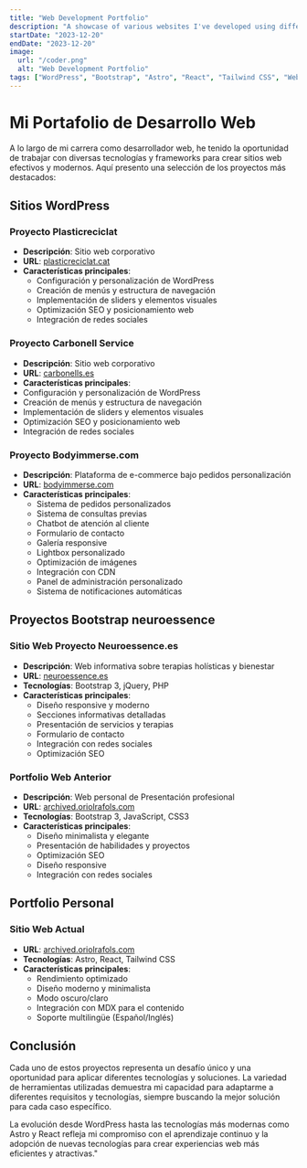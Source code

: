 ```yaml
---
title: "Web Development Portfolio"
description: "A showcase of various websites I've developed using different technologies including WordPress, Bootstrap, Astro, React, and Tailwind."
startDate: "2023-12-20"
endDate: "2023-12-20"
image:
  url: "/coder.png"
  alt: "Web Development Portfolio"
tags: ["WordPress", "Bootstrap", "Astro", "React", "Tailwind CSS", "Web Development"]
---
```


# Mi Portafolio de Desarrollo Web

A lo largo de mi carrera como desarrollador web, he tenido la oportunidad de trabajar con diversas tecnologías y frameworks para crear sitios web efectivos y modernos. Aquí presento una selección de los proyectos más destacados:

## Sitios WordPress

### Proyecto Plasticreciclat
- **Descripción**: Sitio web corporativo
- **URL**: <a href="https://plasticreciclat.cat" target="_blank" rel="noopener noreferrer">plasticreciclat.cat</a>
- **Características principales**:
  - Configuración y personalización de WordPress
  - Creación de menús y estructura de navegación
  - Implementación de sliders y elementos visuales
  - Optimización SEO y posicionamiento web
  - Integración de redes sociales
### Proyecto Carbonell Service
- **Descripción**: Sitio web corporativo
- **URL**: <a href="https://carbonells.es" target="_blank" rel="noopener noreferrer">carbonells.es</a>
- **Características principales**:
 - Configuración y personalización de WordPress
  - Creación de menús y estructura de navegación
  - Implementación de sliders y elementos visuales
  - Optimización SEO y posicionamiento web
  - Integración de redes sociales

### Proyecto Bodyimmerse.com
- **Descripción**: Plataforma de e-commerce bajo pedidos personalización
- **URL**: <a href="https://www.bodyimmerse.com" target="_blank" rel="noopener noreferrer">bodyimmerse.com</a>
- **Características principales**:
  - Sistema de pedidos personalizados
  - Sistema de consultas previas
  - Chatbot de atención al cliente
  - Formulario de contacto
  - Galería responsive
  - Lightbox personalizado
  - Optimización de imágenes
  - Integración con CDN
  - Panel de administración personalizado
  - Sistema de notificaciones automáticas

## Proyectos Bootstrap neuroessence

### Sitio Web Proyecto Neuroessence.es
- **Descripción**: Web informativa sobre terapias holísticas y bienestar
- **URL**: <a href="https://neuroessence.es" target="_blank" rel="noopener noreferrer">neuroessence.es</a>
- **Tecnologías**: Bootstrap 3, jQuery, PHP
- **Características principales**:
  - Diseño responsive y moderno
  - Secciones informativas detalladas
  - Presentación de servicios y terapias
  - Formulario de contacto
  - Integración con redes sociales
  - Optimización SEO

### Portfolio Web Anterior
- **Descripción**: Web personal de Presentación profesional
- **URL**: <a href="https://archived.oriolrafols.com" target="_blank" rel="noopener noreferrer">archived.oriolrafols.com</a>
- **Tecnologías**: Bootstrap 3, JavaScript, CSS3
- **Características principales**:
  - Diseño minimalista y elegante
  - Presentación de habilidades y proyectos
  - Optimización SEO
  - Diseño responsive
  - Integración con redes sociales

## Portfolio Personal

### Sitio Web Actual
- **URL**: <a href="https://www.oriolrafols.com" target="_blank" rel="noopener noreferrer">archived.oriolrafols.com</a>
- **Tecnologías**: Astro, React, Tailwind CSS
- **Características principales**:
  - Rendimiento optimizado
  - Diseño moderno y minimalista
  - Modo oscuro/claro
  - Integración con MDX para el contenido
  - Soporte multilingüe (Español/Inglés)
  
## Conclusión

Cada uno de estos proyectos representa un desafío único y una oportunidad para aplicar diferentes tecnologías y soluciones. La variedad de herramientas utilizadas demuestra mi capacidad para adaptarme a diferentes requisitos y tecnologías, siempre buscando la mejor solución para cada caso específico.

La evolución desde WordPress hasta las tecnologías más modernas como Astro y React refleja mi compromiso con el aprendizaje continuo y la adopción de nuevas tecnologías para crear experiencias web más eficientes y atractivas."